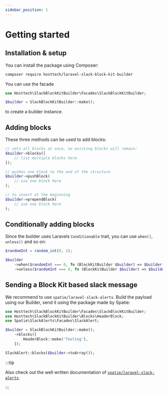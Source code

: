 ```yaml
---
sidebar_position: 1
---
```


# Getting started

## Installation & setup

You can install the package using Composer:

```bash
composer require hosttech/laravel-slack-block-kit-builder
```
<a id="setup" class="anchorWithStickyNavbar_custom"></a>
You can use the facade

```php
use Hosttech\SlackBlockKitBuilder\Facades\SlackBlockKitBuilder;

$builder = SlackBlockKitBuilder::make();
```

to create a builder instance.

## Adding blocks

These three methods can be used to add blocks:

```php
// sets all blocks at once, no existing blocks will remain:
$builder->blocks([
    // list multiple blocks here
]);

// pushes one block to the end of the structure
$builder->pushBlock(
    // use one block here
);

// to insert at the beginning
$builder->prependBlock(
    // use one block here
);
```

## Conditionally adding blocks

Since the builder uses Laravels `Conditionable` trait, you can use `when()`, `unless()` and so on:

```php
$randomInt = random_int(0, 1);

$builder
    ->when($randomInt === 0, fn (BlockKitBuilder $builder) => $builder->pushBlock())
    ->unless($randomInt === 0, fn (BlockKitBuilder $builder) => $builder->prependBlock());
```

## Sending a Block Kit based slack message

We recommend to use `spatie/laravel-slack-alerts`. Build the payload using our Builder, send it using the package made by Spatie:

```php
use Hosttech\SlackBlockKitBuilder\Facades\SlackBlockKitBuilder;
use Hosttech\SlackBlockKitBuilder\Blocks\HeaderBlock;
use Spatie\SlackAlerts\Facades\SlackAlert;

$builder = SlackBlockKitBuilder::make();
    ->blocks([
        HeaderBlock::make('Testing'),
    ]);

SlackAlert::blocks($builder->toArray());
```

:::tip

Also check out the well written documentation of [`spatie/laravel-slack-alerts`](https://github.com/spatie/laravel-slack-alerts).

:::